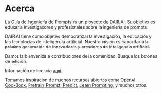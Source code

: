 # Acerca

La Guía de Ingeniería de Prompts es un proyecto de [DAIR.AI](https://github.com/dair-ai). Su objetivo es educar a investigadores y profesionales sobre la ingeniería de prompts.

DAIR.AI tiene como objetivo democratizar la investigación, la educación y las tecnologías de inteligencia artificial. Nuestra misión es capacitar a la próxima generación de innovadores y creadores de inteligencia artificial.

Damos la bienvenida a contribuciones de la comunidad. Busque los botones de edición.

Información de licencia [aquí](https://github.com/dair-ai/Prompt-Engineering-Guide#license).

Tomamos inspiración de muchos recursos abiertos como [OpenAI CookBook](https://github.com/openai/openai-cookbook), [Pretrain, Prompt, Predict](http://pretrain.nlpedia.ai/), [Learn Prompting](https://learnprompting.org/), y muchos otros.
